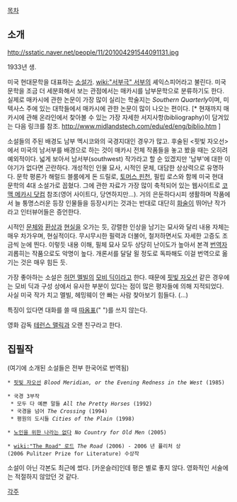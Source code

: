 [[목차]]

== 소개 ==
http://sstatic.naver.net/people/11/201004291544091131.jpg 

1933년 생.

미국 현대문학을 대표하는 [[소설가]]. [[wiki:"서부극" 서부]]의 셰익스피어라고 불린다. 미국문학을 조금 더 세분화해서 보는 관점에서는 매카시를 남부문학으로 분류하기도 한다. 실제로 매카시에 관한 논문이 가장 많이 실리는 학술지는 ''Southern Quarterly''이며, 미 텍사스 주에 있는 대학들에서 매카시에 관한 논문이 많이 나오는 편이다. [* 현재까지 매카시에 관해 온라인에서 찾아볼 수 있는 가장 자세한 서지사항(bibliography)이 담겨있는 다음 링크를 참조. http://www.midlandstech.com/edu/ed/eng/biblio.htm ] 

소설들의 주된 배경도 남부 멕시코와의 국경지대인 경우가 많고. 후술된 <핏빛 자오선>에서 미국의 남서부를 배경으로 하는 것이 매카시 전체 작품들을 놓고 봤을 때는 오히려 예외적이다. 넓게 보아서 남서부(southwest) 작가라고 할 순 있겠지만 '남부'에 대한 이야기가 없다면 곤란하다. 개성적인 인물 묘사, 시적인 문체, 대담한 상상력으로 유명하다. 문학 평론가 해럴드 블룸에게 돈 드릴로, [[토머스 핀천]], 필립 로스와 함께 미국 현대 문학의 4대 소설가로 꼽혔다. 그에 관한 자료가 가장 많이 축적되어 있는 웹사이트로 [http://www.cormacmccarthy.com/ 코맥 메카시 닷컴] 참조(영어 사이트다, 당연하지만...). 
거의 은둔하다시피 생활하며 작품에서 늘 퉁명스러운 등장 인물들을 등장시키는 것과는 반대로 대단히 [[화술]]이 뛰어난 작가라고 인터뷰어들은 증언한다. 

시적인 [[문체]]와 [[환상]]과 [[현실]]을 오가는 듯, 강렬한 인상을 남기는 묘사와 달리 내용 자체는 매우 차가우며, 현실적이다. 무시무시한 필력과 더불어, 철저하면서도 자세한 고증도 조금씩 눈에 띈다. 이렇듯 내용 이해, 필체 묘사 모두 상당히 난이도가 높아서 본격 [[번역자]] 괴롭히는 작품으로도 악명이 높다. 개론서를 달달 욀 정도로 독파해도 이걸 번역으로 옮기는 것은 매우 힘든 듯.

가장 좋아하는 소설은 [[허먼 멜빌]]의 [[모비 딕]]이라고 한다. 때문에 [[핏빛 자오선]] 같은 경우에는 모비 딕과 구성 상에서 유사한 부분이 있다는 점이 많은 평자들에 의해 지적되었다. 사실 미국 작가 치고 멜빌, 헤밍웨이 안 빠는 사람 찾아보기 힘들다. (...) 

특징이 있다면 대화를 쓸 때 [[따옴표]](" ")를 쓰지 않는다.

영화 감독 [[테런스 맬릭]]과 오랜 친구라고 한다.


== 집필작 ==
(여기에 소개된 소설들은 전부 한국어로 번역됨)

 * [[핏빛 자오선]] ''Blood Meridian, or the Evening Redness in the West'' (1985)

 * 국경 3부작
  * 모두 다 예쁜 말들 ''All the Pretty Horses'' (1992)
  * 국경을 넘어 ''The Crossing'' (1994)
  * 평원의 도시들 ''Cities of the Plain'' (1998)

 * [[노인을 위한 나라는 없다]] ''No Country for Old Men'' (2005)

 * [[wiki:"The Road" 로드]] ''The Road'' (2006) - 2006 년 퓰리처 상(2006 Pulitzer Prize for Literature) 수상작

소설이 아닌 각본도 최근에 썼다. [카운슬러]인데 평은 별로 좋지 않다. 영화적인 서술에는 적절하지 않았던 것 같다.

[[각주]]
